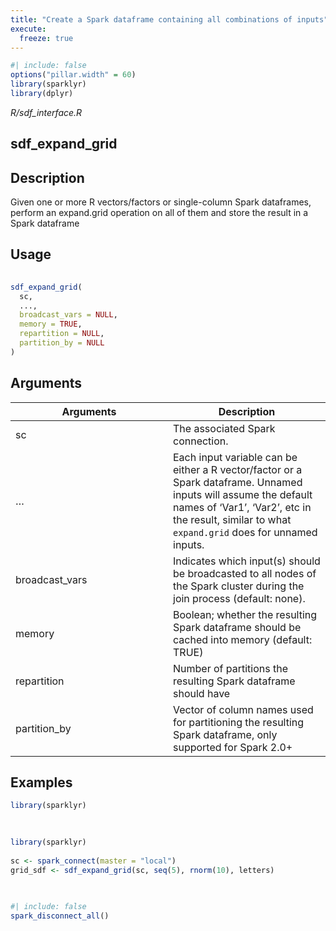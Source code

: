 ```yaml
---
title: "Create a Spark dataframe containing all combinations of inputs"
execute:
  freeze: true
---
```


```r
#| include: false
options("pillar.width" = 60)
library(sparklyr) 
library(dplyr)
```

*R/sdf_interface.R*

## sdf_expand_grid

## Description
 Given one or more R vectors/factors or single-column Spark dataframes, perform an expand.grid operation on all of them and store the result in a Spark dataframe 


## Usage
```r
 
sdf_expand_grid( 
  sc, 
  ..., 
  broadcast_vars = NULL, 
  memory = TRUE, 
  repartition = NULL, 
  partition_by = NULL 
) 
```

## Arguments
|Arguments|Description|
|---|---|
| sc | The associated Spark connection. |
| ... | Each input variable can be either a R vector/factor or a Spark dataframe. Unnamed inputs will assume the default names of 'Var1', 'Var2', etc in the result, similar to what `expand.grid` does for unnamed inputs. |
| broadcast_vars | Indicates which input(s) should be broadcasted to all nodes of the Spark cluster during the join process (default: none). |
| memory | Boolean; whether the resulting Spark dataframe should be cached into memory (default: TRUE) |
| repartition | Number of partitions the resulting Spark dataframe should have |
| partition_by | Vector of column names used for partitioning the resulting Spark dataframe, only supported for Spark 2.0+ |





## Examples
```r
library(sparklyr)
 
 
```
```r
library(sparklyr)
 
sc <- spark_connect(master = "local") 
grid_sdf <- sdf_expand_grid(sc, seq(5), rnorm(10), letters) 
 
 
```



```r
#| include: false
spark_disconnect_all()
```
